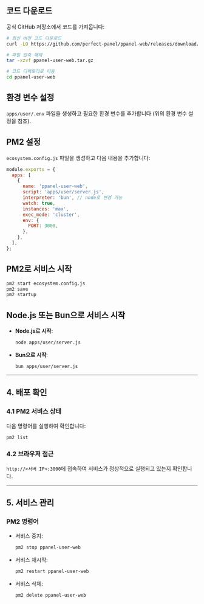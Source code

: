 ## 코드 다운로드

공식 GitHub 저장소에서 코드를 가져옵니다:

```bash
# 최신 버전 코드 다운로드
curl -LO https://github.com/perfect-panel/ppanel-web/releases/download/v1.0.0/ppanel-user-web.tar.gz

# 파일 압축 해제
tar -xzvf ppanel-user-web.tar.gz

# 코드 디렉토리로 이동
cd ppanel-user-web
```

## 환경 변수 설정

`apps/user/.env` 파일을 생성하고 필요한 환경 변수를 추가합니다 (위의 환경 변수 설정을 참조).

## PM2 설정

`ecosystem.config.js` 파일을 생성하고 다음 내용을 추가합니다:

```javascript
module.exports = {
  apps: [
    {
      name: 'ppanel-user-web',
      script: 'apps/user/server.js',
      interpreter: 'bun', // node로 변경 가능
      watch: true,
      instances: 'max',
      exec_mode: 'cluster',
      env: {
        PORT: 3000,
      },
    },
  ],
};
```

## PM2로 서비스 시작

```bash
pm2 start ecosystem.config.js
pm2 save
pm2 startup
```

## Node.js 또는 Bun으로 서비스 시작

- **Node.js로 시작**:

  ```bash
  node apps/user/server.js
  ```

- **Bun으로 시작**:

  ```bash
  bun apps/user/server.js
  ```

---

## **4. 배포 확인**

### **4.1 PM2 서비스 상태**

다음 명령어를 실행하여 확인합니다:

```bash
pm2 list
```

### **4.2 브라우저 접근**

`http://<서버 IP>:3000`에 접속하여 서비스가 정상적으로 실행되고 있는지 확인합니다.

---

## **5. 서비스 관리**

### **PM2 명령어**

- 서비스 중지:

  ```bash
  pm2 stop ppanel-user-web
  ```

- 서비스 재시작:

  ```bash
  pm2 restart ppanel-user-web
  ```

- 서비스 삭제:

  ```bash
  pm2 delete ppanel-user-web
  ```


<Giscus />

